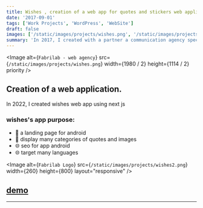 ```yaml
---
title: Wishes , creation of a web app for quotes and stickers web application
date: '2017-09-01'
tags: ['Work Projects', 'WordPress', 'WebSite']
draft: false
images: ['/static/images/projects/wishes.png', '/static/images/projects/wishes.png']
summary: 'In 2017, I created with a partner a communication agency specialized in digital. We collaborate with small and large companies...'
---
```


<Image
  alt={`Fabrilab - web agency`}
  src={`/static/images/projects/wishes.png`}
  width={1980 / 2}
  height={1114 / 2}
  priority
/>

## Creation of a web application.

In 2022, I created wishes web app using next js

### wishes's app purpose:

- 💾 a landing page for android
- 🌿 display many categories of quotes and images
- 🌐 seo for app android
- 🌐 target many languages

<Image
  alt={`Fabrilab Logo`}
  src={`/static/images/projects/wishes2.png`}
  width={260}
  height={800}
  layout="responsive"
/>

## [demo](https://link-url-here.org)

---
